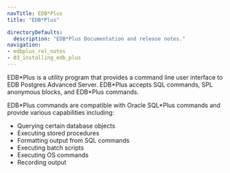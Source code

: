 ```yaml
---
navTitle: EDB*Plus
title: "EDB*Plus"

directoryDefaults:
  description: "EDB*Plus Documentation and release notes."
navigation:
- edbplus_rel_notes
- 03_installing_edb_plus
---
```


EDB\*Plus is a utility program that provides a command line user interface to EDB Postgres Advanced Server. EDB\*Plus accepts SQL commands, SPL anonymous blocks, and EDB\*Plus commands.

EDB\*Plus commands are compatible with Oracle SQL\*Plus commands and provide various capabilities including:

-   Querying certain database objects
-   Executing stored procedures
-   Formatting output from SQL commands
-   Executing batch scripts
-   Executing OS commands
-   Recording output


